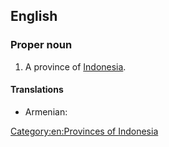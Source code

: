 ==English==
{{wikipedia}}
===Proper noun===
{{en-proper noun}}

# A province of [[Indonesia]].

====Translations====
{{trans-top|province}}
* Armenian: {{t|hy|Բանկա-Բելիտունգ|tr=Banka-Belitung}}
{{trans-mid}}
{{trans-bottom}}

[[Category:en:Provinces of Indonesia]]